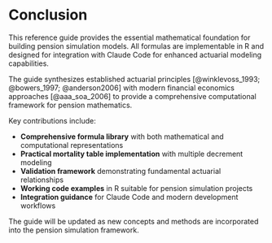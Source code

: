 # Conclusion

This reference guide provides the essential mathematical foundation for building pension simulation models. All formulas are implementable in R and designed for integration with Claude Code for enhanced actuarial modeling capabilities.

The guide synthesizes established actuarial principles [@winklevoss_1993; @bowers_1997; @anderson2006] with modern financial economics approaches [@aaa_soa_2006] to provide a comprehensive computational framework for pension mathematics.

Key contributions include:

- **Comprehensive formula library** with both mathematical and computational representations
- **Practical mortality table implementation** with multiple decrement modeling
- **Validation framework** demonstrating fundamental actuarial relationships
- **Working code examples** in R suitable for pension simulation projects
- **Integration guidance** for Claude Code and modern development workflows

The guide will be updated as new concepts and methods are incorporated into the pension simulation framework.
